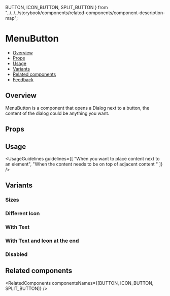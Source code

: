   BUTTON,
  ICON_BUTTON,
  SPLIT_BUTTON
} from "../../../storybook/components/related-components/component-description-map";

<Meta of={MenuButtonStories} />

# MenuButton

- [Overview](#overview)
- [Props](#props)
- [Usage](#usage)
- [Variants](#variants)
- [Related components](#related-components)
- [Feedback](#feedback)

## Overview

MenuButton is a component that opens a Dialog next to a button, the content of the dialog could be anything you want.

<Canvas>
  <Story of={MenuButtonStories.Overview} />
</Canvas>

## Props

<ArgsTable story="Overview" />

## Usage

<UsageGuidelines
  guidelines={[
    "When you want to place content next to an element",
    "When the content needs to be on top of adjacent content "
  ]}
/>

## Variants

### Sizes

<Canvas>
  <Story of={MenuButtonStories.Sizes} />
</Canvas>

### Different Icon

<Canvas>
  <Story of={MenuButtonStories.DifferentIcon} />
</Canvas>

### With Text

<Canvas>
  <Story of={MenuButtonStories.WithText} />
</Canvas>

### With Text and Icon at the end

<Canvas>
  <Story of={MenuButtonStories.WithTextAndIconAtTheEnd} />
</Canvas>

### Disabled

<Canvas>
  <Story of={MenuButtonStories.Disabled} />
</Canvas>

## Related components

<RelatedComponents componentsNames={[BUTTON, ICON_BUTTON, SPLIT_BUTTON]} />
